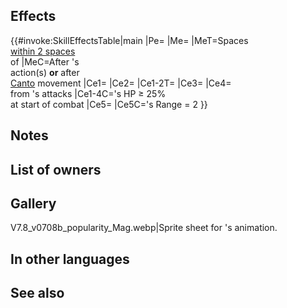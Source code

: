 {{Weapon Infobox
|tagid=SID_透魔の竜石
|intID=3738
|image=wep_ac071
|exclusive=1
|weaponType=Dragonstone
|cost=400
|might=16
|range=1
|cooldown=-1
|effect=Accelerates Special trigger (cooldown count-1). After unit acts (if Canto triggers, after Canto), applies【Divine Vein (Stone)】to unit's space and spaces within 2 spaces of unit for 1 turn. At start of combat, if unit's HP ≥ 25%, inflicts Atk/Spd/Def/Res-5 on foe, neutralizes effects that guarantee foe's follow-up attacks and effects that prevent unit's follow-up attacks, and reduces damage from attacks by 30% during combat (excluding area-of-effect Specials). If foe's Range = 2, calculates damage using the lower of foe's Def or Res.<br><br>【Divine Vein (Stone)】<br>Applies the following effects on space for unit and allies: Grants Def/Res+6 during combat, reduces damage from foe's Specials by 10 during combat (excluding area-of-effect Specials), and reduces damage from area-of-effect Specials by 50% (excluding Røkkr area-of-effect Specials). (Divine Vein effects do not stack; replaces any existing Divine Vein effect; Divine Vein effects applied simultaneously cancel each other out. Does not count as defensive terrain.)
|required=Flametongue
|properties=random_owner
}}
==Effects==
{{#invoke:SkillEffectsTable|main
|Pe={{Eft|Accelerates Special}}
|Me={{Eft|Divine Vein (Stone)}}
|MeT=Spaces<br>[[within 2 spaces]]<br>of {{Tgt|Unit}}
|MeC=After {{Tgt|Unit}}'s<br>action(s) '''or''' after<br>[[Canto]] movement
|Ce1={{Eft|Temporary debuffs|Atk/Spd/Def/Res|5}}
|Ce2={{Eft|Neutralize Guaranteed Follow-Ups}}
|Ce1-2T={{Tgt|Foe}}
|Ce3={{Eft|Neutralize Prevent Follow-Ups}}
|Ce4={{Eft|Damage Reduction|30%}}<br>from {{Tgt|Foe}}'s attacks
|Ce1-4C={{Tgt|Unit}}'s HP ≥ 25%<br>at start of combat
|Ce5={{Eft|Lower Def Res}}
|Ce5C={{Tgt|Foe}}'s Range = 2
}}

==Notes==
{{Divine Vein|Stone}}
{{Temporary debuffs}}
{{Follow-up effect neutralization}}
{{DamagePercentageReduction}}
{{LowerDefRes}}
==List of owners==
{{Skill Hero List}}
==Gallery==
<gallery>
V7.8_v0708b_popularity_Mag.webp|Sprite sheet for {{St|Vallastone}}'s animation.
</gallery>
==In other languages==
{{OtherLanguages
|japanese=透魔の竜石
|german=Vallastein
|spanishEU=Piedra vallesa
|spanishLA=Piedra vallesa
|french=Pierre vallite
|italian=Pietra del Valla
|chineseTW=透魔的龍石
|portuguese=Pedra de Valla
}}
==See also==
{{See also skills|cond=(Description LIKE '%after unit acts%' OR Description LIKE '%【Divine Vein (Stone)】%') AND Exclusive='1'}}
{{Weapons Navbox}}
